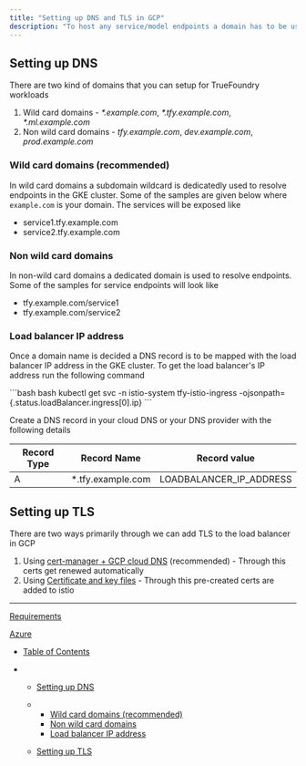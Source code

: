 ```yaml
---
title: "Setting up DNS and TLS in GCP"
description: "To host any service/model endpoints a domain has to be used to expose them to the external world or to an internal network. Below document will help you to set the same in your GCP GKE standard cluster. Any number of domains can be setup for your cluster."
---
```


## Setting up DNS

There are two kind of domains that you can setup for TrueFoundry workloads

1. Wild card domains - *\*.example.com*, *\*.tfy.example.com*, *\*.ml.example.com*
2. Non wild card domains - *tfy.example.com*, *dev.example.com*, *prod.example.com*

### Wild card domains (recommended)

In wild card domains a subdomain wildcard is dedicatedly used to resolve endpoints in the GKE cluster. Some of the samples are given below where `example.com` is your domain. The services will be exposed like

* service1.tfy.example.com
* service2.tfy.example.com

### Non wild card domains

In non-wild card domains a dedicated domain is used to resolve endpoints. Some of the samples for service endpoints will look like

* tfy.example.com/service1
* tfy.example.com/service2

### Load balancer IP address

Once a domain name is decided a DNS record is to be mapped with the load balancer IP address in the GKE cluster. To get the load balancer's IP address run the following command

<CodeGroup>
  ```bash bash
  kubectl get svc -n istio-system tfy-istio-ingress -ojsonpath={.status.loadBalancer.ingress[0].ip}
  ```
</CodeGroup>

Create a DNS record in your cloud DNS or your DNS provider with the following details

| Record Type | Record Name        | Record value              |
| ----------- | ------------------ | ------------------------- |
| A           | \*.tfy.example.com | LOADBALANCER\_IP\_ADDRESS |

## Setting up TLS

There are two ways primarily through we can add TLS to the load balancer in GCP

1. Using [cert-manager + GCP cloud DNS](add-certificate-for-tls#add-tls-using-cert-manager--gcp-cloud-dns) (recommended) - Through this certs get renewed automatically
2. Using [Certificate and key files](https://docs.truefoundry.com/docs/add-certificate-for-tls#add-tls-using-certificate-key-files) - Through this pre-created certs are added to istio

***

[Requirements](/docs/gcp-requirements)

[Azure](/docs/azure-1)

* [Table of Contents](#)

* * [Setting up DNS](#setting-up-dns)

  * * [Wild card domains (recommended)](#wild-card-domains-recommended)
    * [Non wild card domains](#non-wild-card-domains)
    * [Load balancer IP address](#load-balancer-ip-address)

  * [Setting up TLS](#setting-up-tls)
